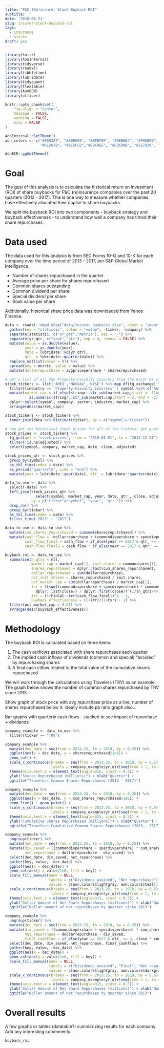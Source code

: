 ```yaml
---
title: "P&C (Re)insurer Stock Buyback ROI"
subtitle: ''
date: '2018-03-21'
slug: insurer-stock-buyback-roi
tags:
  - insurance
  - stocks
draft: yes
---
```


```r

library(knitr)
library(AonInternal)
library(tidyverse)
library(readxl)
library(tibbletime)
library(lubridate)
library(tidyquant)
library(flextable)
library(AonECM)
library(officer)

knitr::opts_chunk$set(
	fig.align = "center",
	message = FALSE,
	warning = FALSE,
	echo = FALSE
)

AonInternal::SetTheme()
aon_colors <- c("#0083A9", "#808080", "#BFBFBF", "#5EB6E4", "#F0AB00", "#7AB800", 
                "#6E267B", "#BC5FCD","#E9CAEE", "#D3CD8B", "#7E7830", "#3E5B00", "#E11B22")

AonECM::ggSetTheme()

```

# Goal

The goal of this analysis is to calculate the historical return on investment (ROI) of share buybacks for P&C (re)insurance companies over the past 20 quarters (2013 - 2017). This is one way to measure whether companies have effectively allocated their capital to share buybacks. 

We split the buyback ROI into two components - buyback strategy and buyback effectiveness - to understand how well a company has timed their share repurchases.

# Data used

The data used for this analysis is from SEC Forms 10-Q and 10-K for each company over the time period of 2013 - 2017, per S&P Global Market Intelligence.

- Number of shares repurchased in the quarter
- Average price per share for shares repurchased
- Common shares outstanding
- Common dividend per share
- Special dividend per share
- Book value per share

Additionally, historical share price data was downloaded from Yahoo Finance.

```r

data <- readxl::read_xlsx("data/insurer_buybacks.xlsx", sheet = "import") %>%
  gather(key = "statistic", value = "value", -ticker, -company) %>%
  separate(statistic, c("yr_qtr","metric"), sep = "_") %>%
  separate(yr_qtr, c("year","qtr"), sep = 4, remove = FALSE) %>%
  mutate(value = as.double(value), 
         year = as.double(year),
         date = lubridate::yq(yr_qtr), 
         qtr_ = lubridate::quarter(date)) %>%
  replace_na(list(value = 0)) %>% 
  spread(key = metric, value = value) %>%
  mutate(dollarrepurchase = avgpricepershare * sharesrepurchased)

```

```r

# get a list of all the Property-Casualty Insurers from the major US stock exchanges
stock_tickers <- list('AMEX','NASDAQ','NYSE') %>% map_df(tq_exchange) %>% 
  filter((industry == 'Property-Casualty Insurers' | symbol %in% c("AGII", "ERIE", "AIZ")) & !is.na(market.cap)) %>%
  mutate(market_cap = if_else(stringr::str_sub(market.cap,start = -1)=="M",1e6,1e9) *
           as.numeric(stringr::str_sub(market.cap,start = 2, end = -2))) %>%
  dplyr::select(symbol, company, sector, industry, market_cap) %>%
  arrange(desc(market_cap))

stock_tickers <- stock_tickers %>% 
  inner_join(data %>% distinct(ticker), by = c("symbol"="ticker"))

# now get the historical stock prices for all of the tickers; get quarter close stock prices
stock_prices <- stock_tickers %>%
  tq_get(get = "stock.prices", from = "2010-01-01", to = "2017-12-31") %>% 
  filter(!is.na(adjusted)) %>% 
  select(symbol, company, market_cap, date, close, adjusted) 

stock_prices_qtr <- stock_prices %>%
  group_by(symbol) %>%
  as_tbl_time(index = date) %>%
  as_period("quarterly", side = "end") %>%
  mutate(year = lubridate::year(date), qtr_ = lubridate::quarter(date))

```

```r

data_to_use <- data %>% 
  select(-date) %>% 
  left_join(stock_prices_qtr %>% 
              select(symbol, market_cap, year, date, qtr_, close, adjusted), 
            by = c("ticker"="symbol", "year", "qtr_")) %>%
  drop_na() %>%
  group_by(ticker) %>%
  as_tbl_time(index = date) %>%
  filter_time('2013' ~ '2017')

data_to_use <- data_to_use %>%
  mutate(cum_shares_repurchased = cumsum(sharesrepurchased)) %>%
  mutate(cash_flow = -dollarrepurchase + (commondivpershare + specdivpershare) * cum_shares_repurchased,
         cash_flow_final = cash_flow + if_else(year == 2017 & qtr_ == 4, close * cum_shares_repurchased, 0),
         cash_flow_final2 = cash_flow + if_else(year == 2017 & qtr_ == 4, adjusted * cum_shares_repurchased, 0))

```

```r

buyback_roi <- data_to_use %>% 
  summarise(n_qtrs = n(),
            market_cap = market_cap[1], init_shares = commonshares[1], 
            shares_repurchased = dplyr::last(cum_shares_repurchased), 
            dollar_repurchased = sum(dollarrepurchase), 
            pct_init_shares = shares_repurchased / init_shares, 
            pct_market_cap = sum(dollarrepurchase) / market_cap[1],
            tsr = ((sum((commondivpershare + specdivpershare) * commonshares) / dplyr::last(commonshares) + 
              dplyr::last(close)) / dplyr::first(close))^(1/(n_qtrs/4)) - 1,
            irr = (1+FinCal::irr(cash_flow_final))^4 - 1,
            buyback_effectiveness = (1+irr)/(1+tsr) - 1) %>%
  filter(pct_market_cap > 0.01) %>%
  arrange(desc(buyback_effectiveness))

```

# Methodology

The buyback ROI is calculated based on three items:

1. The cash outflows associated with share repurchases each quarter
2. The implied cash inflows of dividends (common and special) "avoided" by repurchasing shares
3. A final cash inflow related to the total value of the cumulative shares repurchased

We will walk through the calculations using Travelers (TRV) as an example. The graph below shows the number of common shares repurchased by TRV since 2013. 

Show graph of stock price with avg repurchase price as a line; number of shares repurchased below it. Ideally include pb ratio graph also...

Bar graphs with quarterly cash flows - stacked to see impact of repurchase + dividends

```r

company_example <- data_to_use %>%
  filter(ticker == "TRV")

company_example %>%
  mutate(dec_date = seq(from = 2013.25, to = 2018, by = 0.25)) %>%
  ggplot(aes(x = dec_date, y = sharesrepurchased/1e6)) +
  geom_col() +
  scale_x_continuous(breaks = seq(from = 2013.25, to = 2018, by = 0.5), 
                     labels = company_example$yr_qtr[seq(from = 1, to = 20, by = 2)]) +
  theme(axis.text.x = element_text(angle=315, vjust = 0.5)) +
  ylab("Shares Repurchased (millions)") + xlab("Quarter") +
  ggtitle("Travelers Common Shares Repurchased (2013 - 2017)")

company_example %>%
  mutate(dec_date = seq(from = 2013.25, to = 2018, by = 0.25)) %>%
  ggplot(aes(x = dec_date, y = cum_shares_repurchased/1e6)) +
  geom_line() + geom_point() +
  scale_x_continuous(breaks = seq(from = 2013.25, to = 2018, by = 0.5), 
                     labels = company_example$yr_qtr[seq(from = 1, to = 20, by = 2)]) +
  theme(axis.text.x = element_text(angle=315, vjust = 0.5)) +
  ylab("Cumulative Shares Repurchased (millions)") + xlab("Quarter") +
  ggtitle("Travelers Cumulative Common Shares Repurchased (2013 - 2017)")


```

```r

company_example %>%
  ungroup(ticker) %>%
  mutate(dec_date = seq(from = 2013.25, to = 2018, by = 0.25)) %>%
  mutate(div_saved = ((commondivpershare + specdivpershare) * cum_shares_repurchased),
         net_repurchase = dollarrepurchase - div_saved) %>%
  select(dec_date, div_saved, net_repurchase) %>%
  gather(key, value, -dec_date) %>%
  ggplot(aes(x = dec_date)) +
  geom_col(aes(y = value/1e6, fill = key)) + 
  scale_fill_manual(name = NULL, 
                    labels = c("Dividends avoided", "Net repurchases"),
                    values = c(aon.colors$lightgray, aon.colors$teal)) +
  scale_x_continuous(breaks = seq(from = 2013.25, to = 2018, by = 0.5), 
                     labels = company_example$yr_qtr[seq(from = 1, to = 20, by = 2)]) +
  theme(axis.text.x = element_text(angle=315, vjust = 0.5)) +
  ylab("Dollar Amount of Net Share Repurchases (millions)") + xlab("Quarter") +
  ggtitle("Dollar amount of net repurchases by quarter since 2013")

```

```r

company_example %>%
  ungroup(ticker) %>%
  mutate(dec_date = seq(from = 2013.25, to = 2018, by = 0.25)) %>%
  mutate(div_saved = ((commondivpershare + specdivpershare) * cum_shares_repurchased),
         net_repurchase = dollarrepurchase - div_saved,
         final_cashflow = if_else(year == 2017 & qtr_ == 4, close * cum_shares_repurchased, 0)) %>%
  select(dec_date, div_saved, net_repurchase, final_cashflow) %>%
  gather(key, value, -dec_date) %>%
  ggplot(aes(x = dec_date)) +
  geom_col(aes(y = value/1e6, fill = key)) + 
  scale_fill_manual(name = NULL, 
                    labels = c("Dividends avoided", "Final", "Net repurchases"),
                    values = c(aon.colors$lightgray, aon.colors$darkgray, aon.colors$teal)) +
  scale_x_continuous(breaks = seq(from = 2013.25, to = 2018, by = 0.5), 
                     labels = company_example$yr_qtr[seq(from = 1, to = 20, by = 2)]) +
  theme(axis.text.x = element_text(angle=315, vjust = 0.5)) +
  ylab("Dollar Amount of Net Share Repurchases (millions)") + xlab("Quarter") +
  ggtitle("Dollar amount of net repurchases by quarter since 2013")

```

# Overall results

A few graphs or tables (datatable?) summarizing results for each company. Add any interesting commments.

```r

buyback_roi

```








